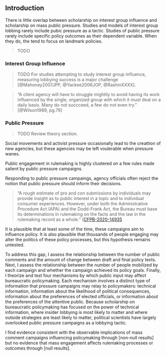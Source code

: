 
## Introduction

There is little overlap between scholarship on interest group influence and scholarship on mass public pressure. Studies and models of interest group lobbing rarely include pubic pressure as a tactic. Studies of public pressure rarely include specific policy outcomes as their dependent variable. When they do, the tend to focus on landmark policies.

> TODO 

### Interest Group Influence

> TODO  For studies attempting to study interest group influence, measuring lobbying success is a major challenge [@Mahoney2007JPP, @Yackee2006JOP, @RashinXXXX].

> "A client agency will have to struggle mightily to avoid having its work influenced by the single, organized group with which it must deal on a daily basis. Many do not succceed, a few do not even try." [@Wilson1989, pg.79]


### Public Pressure

> TODO Review theory section.

Social movements and activist pressure occasionally lead to the creattion of new agencies, but these agencies may be left voulerable when pressure wanes. 

Public engagement in rulemaking is highly
clustered on a few rules made salient by public pressure campaigns. 

<!-- Why Public Pressure May NOT Affect Agency Decisions-->

Responding to public pressure campaings, agency officials often reject the notion that public pressure should inform their decisions.

>"A rough estimate of pro and con submissions by individuals may provide insight as to public interest in a topic and to individual consumer experiences. However, under both the Administrative Procedure Act (APA) and the Dodd-Frank Act, the Bureau must base its determinations in rulemaking on the facts and the law in the rulemaking record as a whole." ([CFPB-2020-14935](https://www.federalregister.gov/d/2020-14935/p-134)

<!-- Why Public Pressure May Affect Agency Decisions-->

It is
plausible that at least some of the time, these campaigns aim to
influence policy. It is also plausible that thousands of people engaging
may alter the politics of these policy processes, but this hypothesis
remains untested.

<!--To address this gap, -->
To address this gap, I assess the relationship between the number of
public comments and the amount of change between draft and final policy
texts. Next, I assess the relationship between the number of people
mobilized by each campaign and whether the campaign achieved its policy
goals. Finally, I theorize and test four mechanisms by which public
input may affect bureaucratic policymaking. Each mechanism involves a
distinct type of information that pressure campaigns may relay to
policymakers: technical information, information about the likelihood of
political consequences, information about the preferences of elected
officials, or information about the preferences of the attentive public.
Because scholarship on bureaucratic policymaking has focused on the
power of technical information, where insider lobbying is most likely to
matter and where outside strategies are least likely to matter,
political scientists have largely overlooked public pressure campaigns as a lobbying
tactic.

I find evidence consistent with the observable implications of mass
comment campaigns influencing policymaking through [non-null results]
but no evidence that mass engagement affects rulemaking processes or
outcomes through [null results].